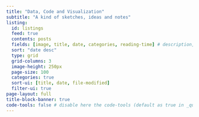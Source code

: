 ```yaml
---
title: "Data, Code and Visualization"
subtitle: "A kind of sketches, ideas and notes"
listing:
  id: listings
  feed: true
  contents: posts
  fields: [image, title, date, categories, reading-time] # description, subtitle, file-modified
  sort: "date desc"
  type: grid 
  grid-columns: 3
  image-height: 250px
  page-size: 100
  categories: true
  sort-ui: [title, date, file-modified]
  filter-ui: true
page-layout: full
title-block-banner: true
code-tools: false # disable here the code-tools (default as true in _quarto.yml)
---
```


<!-- You can review the following documents for additional information: -->

::: {#listings}
:::

<!-- Learn more about Quarto [here](https://www.quarto.com). -->
